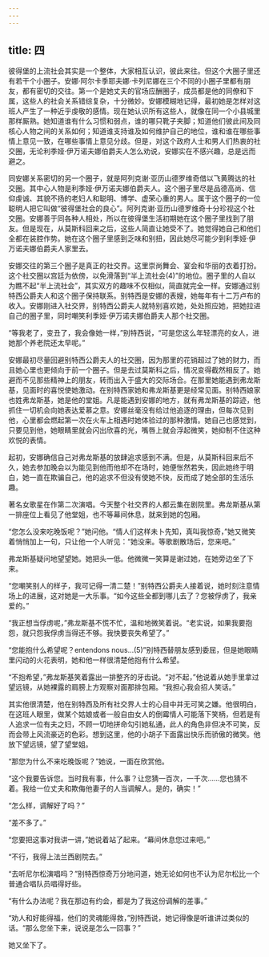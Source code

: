 ```yaml
---
---
---
```

title: 四
---




彼得堡的上流社会其实是一个整体，大家相互认识，彼此来往。但这个大圈子里还有若干个小圈子。安娜·阿尔卡季耶夫娜·卡列尼娜在三个不同的小圈子里都有朋友，都有密切的交往。第一个是她丈夫的官场应酬圈子，成员都是他的同僚和下属，这些人的社会关系错综复杂，十分微妙。安娜模糊地记得，最初她是怎样对这班人产生了一种近乎虔敬的感情。现在她认识所有这些人，就像在同一个小县城里那样厮熟。她知道谁有什么习惯和弱点，谁的哪只靴子夹脚；知道他们彼此间及同核心人物之间的关系如何；知道谁支持谁及如何维护自己的地位，谁和谁在哪些事情上意见一致，在哪些事情上意见分歧。但是，对这个政府人士和男人们热衷的社交圈，无论利季娅·伊万诺夫娜伯爵夫人怎么劝说，安娜实在不感兴趣，总是远而避之。

同安娜关系密切的另一个圈子，就是阿列克谢·亚历山德罗维奇借以飞黄腾达的社交圈。其中心人物是利季娅·伊万诺夫娜伯爵夫人。这个圈子里尽是品德高尚、信仰虔诚、其貌不扬的老妇人和聪明、博学、虚荣心重的男人。属于这个圈子的一位聪明人把它叫做“彼得堡社会的良心”。阿列克谢·亚历山德罗维奇十分珍视这个社交圈。安娜善于同各种人相处，所以在彼得堡生活初期她在这个圈子里找到了朋友。但是现在，从莫斯科回来之后，这些人简直让她受不了。她觉得她自己和他们全都在装腔作势。她在这个圈子里感到乏味和别扭，因此她尽可能少到利季娅·伊万诺夫娜伯爵夫人家里去。

安娜交往的第三个圈子是真正的社交界。这里崇尚舞会、宴会和华丽的衣着打扮。这个社交圈以宫廷为依傍，以免滑落到“半上流社会(4)”的地位。圈子里的人自以为瞧不起“半上流社会”，其实双方的趣味不仅相似，简直就完全一样。安娜通过别特西公爵夫人和这个圈子保持联系。别特西是安娜的表嫂，她每年有十二万卢布的收入。安娜刚进入社交界，别特西公爵夫人就特别喜欢她，处处照应她，把她拉进自己的圈子里，同时嘲笑利季娅·伊万诺夫娜伯爵夫人那个社交圈。

“等我老了，变丑了，我会像她一样，”别特西说，“可是您这么年轻漂亮的女人，进她那个养老院还太早呢。”

安娜最初尽量回避别特西公爵夫人的社交圈，因为那里的花销超过了她的财力，而且她心里也更倾向于前一个圈子。但是去过莫斯科之后，情况变得截然相反了。她避而不见那些精神上的朋友，转而出入于盛大的交际场合。在那里她能遇到弗龙斯基，见面时的喜悦使她激动。在别特西家她和弗龙斯基更是经常见面。别特西娘家也姓弗龙斯基，她是他的堂姐。凡是能遇到安娜的地方，就有弗龙斯基的踪迹，他抓住一切机会向她表达爱慕之意。安娜丝毫没有给过他追逐的理由，但每次见到他，心里都会燃起第一次在火车上相遇时她体验过的那种激情。她自己也感觉到，只要见到他，她眼睛里就会闪出欣喜的光，嘴唇上就会浮起微笑，她抑制不住这种欢悦的表情。

起初，安娜确信自己对弗龙斯基的放肆追求感到不满。但是，从莫斯科回来后不久，她去参加晚会以为能见到他而他却不在场时，她便怅然若失，因此她终于明白，她一直在欺骗自己，他的追求不但没有使她不快，反而成了她全部的生活乐趣。

著名女歌星在作第二次演唱。今天整个社交界的人都云集在剧院里。弗龙斯基从第一排座位上看见了他堂姐，也不等幕间休息，就来到她的包厢。

“您怎么没来吃晚饭呢？”她问他。“情人们这样未卜先知，真叫我惊奇，”她又微笑着悄悄加上一句，只让他一个人听见：“她没来。等歌剧散场后，您来吧。”

弗龙斯基疑问地望望她。她把头一低。他微微一笑算是谢过她，在她旁边坐了下来。

“您嘲笑别人的样子，我可记得一清二楚！”别特西公爵夫人接着说，她时刻注意情场上的进展，这对她是一大乐事。“如今这些全都到哪儿去了？您被俘虏了，我亲爱的。”

“我正想当俘虏呢，”弗龙斯基不慌不忙，温和地微笑着说。“老实说，如果我要抱怨，就只怨我俘虏当得还不够。我快要丧失希望了。”

“您能抱什么希望呢？entendons nous…(5)”别特西替朋友感到委屈，但是她眼睛里闪动的火花表明，她和他一样很清楚他抱有什么希望。

“不抱希望，”弗龙斯基笑着露出一排整齐的牙齿说。“对不起，”他说着从她手里拿过望远镜，从她裸露的肩膀上方观察对面那排包厢。“我担心我会招人笑话。”

其实他很清楚，他在别特西及所有社交界人士的心目中并无可笑之嫌。他很明白，在这班人眼里，做某个姑娘或者一般自由女人的倒霉情人可能落下笑柄，但若是有人追求一位有夫之妇，不顾一切地拼命勾引她私通，此人的角色非但决不可笑，反而会带上风流豪迈的色彩。想到这里，他的小胡子下面露出快乐而骄傲的微笑。他放下望远镜，望了望堂姐。

“那您为什么不来吃晚饭呢？”她说，一面在欣赏他。

“这个我要告诉您。当时我有事，什么事？让您猜一百次，一千次……您也猜不着。我给一位丈夫和欺侮他妻子的人当调解人。是的，确实！”

“怎么样，调解好了吗？”

“差不多了。”

“您要把这事对我讲一讲，”她说着站了起来。“幕间休息您过来吧。”

“不行，我得上法兰西剧院去。”

“去听尼尔松演唱吗？”别特西惊奇万分地问道，她无论如何也不认为尼尔松比一个普通合唱队员唱得好些。

“有什么办法呢？我在那边有约会，都是为了我这份调解的差事。”

“劝人和好能得福，他们的灵魂能得救，”别特西说，她记得像是听谁讲过类似的话。“那么您坐下来，说说是怎么一回事？”

她又坐下了。